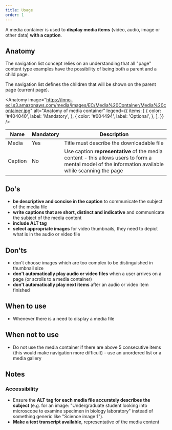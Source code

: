 ```yaml
---
title: Usage
order: 1
---
```



<Paragraph size="lead">
  A media container is used to <strong>display media items</strong> (video,
  audio, image or other data) <strong>with a caption</strong>.
</Paragraph>

## Anatomy

The navigation list concept relies on an understanding that all "page" content type examples have the possibility of being both a parent and a child page.

The navigation list defines the children that will be shown on the parent page (current page).

<Anatomy
  image="https://inno-ecl.s3.amazonaws.com/media/images/EC/Media%20Container/Media%20container.jpg"
  alt="Anatomy of media container"
  legend={{
    items: [
      {
        color: '#404040',
        label: 'Mandatory',
      },
      {
        color: '#004494',
        label: 'Optional',
      },
    ],
  }}
/>

| Name    | Mandatory | Description                                                                                                                                         |
| ------- | --------- | --------------------------------------------------------------------------------------------------------------------------------------------------- |
| Media   | Yes       | Title must describe the downloadable file                                                                                                           |
| Caption | No        | Use caption **representative** of the media content - this allows users to form a mental model of the information available while scanning the page |

## Do's

- **be descriptive and concise in the caption** to communicate the subject of the media file
- **write captions that are short, distinct and indicative** and communicate the subject of the media content
- **include ALT tag**
- **select appropriate images** for video thumbnails, they need to depict what is in the audio or video file

## Don'ts

- don't choose images which are too complex to be distinguished in thumbnail size
- **don't automatically play audio or video files** when a user arrives on a page (or scrolls to a media container)
- **don't automatically play next items** after an audio or video item finished

## When to use

- Whenever there is a need to display a media file

## When not to use

- Do not use the media container if there are above 5 consecutive items (this would make navigation more difficult) - use an <Link to="/ec/components/list/usage/">unordered list</Link> or a <Link to="/ec/components/media/gallery/usage/">media gallery</Link>

## Notes

### Accessibility

- Ensure the **ALT tag for each media file accurately describes the subject** (e.g. for an image: "Undergraduate student looking into microscope to examine specimen in biology laboratory" instead of something generic like "Science image 1").
- **Make a text transcript available**, representative of the media content
